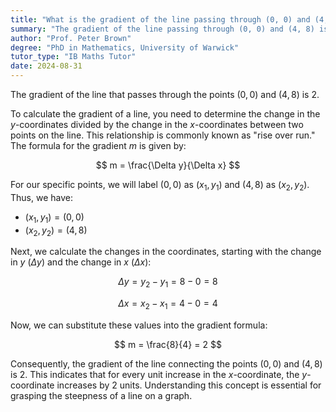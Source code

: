 ```yaml
---
title: "What is the gradient of the line passing through (0, 0) and (4, 8)?"
summary: "The gradient of the line passing through (0, 0) and (4, 8) is 2."
author: "Prof. Peter Brown"
degree: "PhD in Mathematics, University of Warwick"
tutor_type: "IB Maths Tutor"
date: 2024-08-31
---
```


The gradient of the line that passes through the points $(0, 0)$ and $(4, 8)$ is $2$.

To calculate the gradient of a line, you need to determine the change in the $y$-coordinates divided by the change in the $x$-coordinates between two points on the line. This relationship is commonly known as "rise over run." The formula for the gradient $m$ is given by:

$$
m = \frac{\Delta y}{\Delta x}
$$

For our specific points, we will label $(0, 0)$ as $(x_1, y_1)$ and $(4, 8)$ as $(x_2, y_2)$. Thus, we have:

- $(x_1, y_1) = (0, 0)$
- $(x_2, y_2) = (4, 8)$

Next, we calculate the changes in the coordinates, starting with the change in $y$ ($\Delta y$) and the change in $x$ ($\Delta x$):

$$
\Delta y = y_2 - y_1 = 8 - 0 = 8
$$

$$
\Delta x = x_2 - x_1 = 4 - 0 = 4
$$

Now, we can substitute these values into the gradient formula:

$$
m = \frac{8}{4} = 2
$$

Consequently, the gradient of the line connecting the points $(0, 0)$ and $(4, 8)$ is $2$. This indicates that for every unit increase in the $x$-coordinate, the $y$-coordinate increases by $2$ units. Understanding this concept is essential for grasping the steepness of a line on a graph.
    